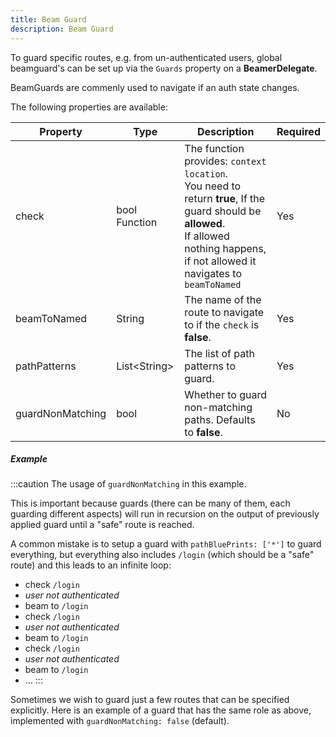 ```yaml
---
title: Beam Guard
description: Beam Guard
---
```



To guard specific routes, e.g. from un-authenticated users, global beamguard's can be set up via the `Guards` property on a __BeamerDelegate__.

BeamGuards are commenly used to navigate if an auth state changes.

The following properties are available:

| Property | Type | Description | Required |
| --- | --- | --- | --- |
| check | bool Function | The function provides: `context` `location`.<br />You need to return __true__, If the guard should be __allowed__.<br />If allowed nothing happens, if not allowed it navigates to `beamToNamed` | Yes |
| beamToNamed | String | The name of the route to navigate to if the `check` is __false__. | Yes |
| pathPatterns | List\<String\> | The list of path patterns to guard. | Yes |
| guardNonMatching | bool | Whether to guard non-matching paths. Defaults to __false__. | No |


##### Example

<BeamGuardExample />

:::caution
The usage of `guardNonMatching` in this example.

This is important because guards (there can be many of them, each guarding different aspects) will run in recursion on the output of previously applied guard until a "safe" route is reached.

A common mistake is to setup a guard with `pathBluePrints: ['*']` to guard everything, but everything also includes `/login` (which should be a "safe" route) and this leads to an infinite loop:

- check `/login`
- _user not authenticated_
- beam to `/login`
- check `/login`
- _user not authenticated_
- beam to `/login`
- check `/login`
- _user not authenticated_
- beam to `/login`
- ...
:::

Sometimes we wish to guard just a few routes that can be specified explicitly. Here is an example of a guard that has the same role as above, implemented with `guardNonMatching: false` (default).

<BeamGuardNonMatchingFalseExample />